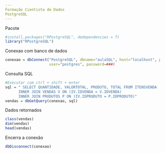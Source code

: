 ```yaml
---
Formação Cientista de Dados
PostgreSQL
---
```

Pacote
```r
#install.packages("RPostgreSQL", dedependencies = T)
library("RPostgreSQL")
```
Conexao com banco de dados
```r
conexao = dbConnect("PostgreSQL", dbname="aulaSQL", host="localhost", port=5432,
                    user="postgres", password=###)
```
Consulta SQL
```r
#Executar com ctrl + shift + enter
sql = " SELECT QUANTIDADE, VALORTOTAL, PRODUTO, TOTAL FROM ITENSVENDA  IV
      INNER JOIN VENDAS V ON (IV.IDVENDA = V.IDVENDA) 
      INNER JOIN PRODUTOS P ON (IV.IDPRODUTO = P.IDPRODUTO)"
vendas = dbGetQuery(conexao, sql)
```
Dados retornados
```r
class(vendas)
dim(vendas)
head(vendas)
```
Encerra a conexão
```r
dbDisconnect(conexao)
```
